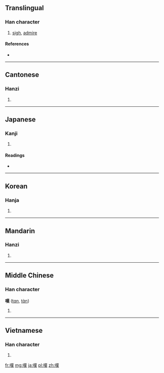 {{also|叹|歎}}
==Translingual==

===Han character===
{{Han char|rn=30|rad=口|as=11|sn=14|four=6403<sub>4</sub>|canj=口廿中人 (RTLO)}}

# [[sigh]], [[admire]]

====References====
* {{Han ref|kx=0205.010|dkj=04138|dj=0427.210|hdz=10673.080|uh=5606|ud=22022|bh=B9C4|bd=47556}}

----

==Cantonese==

===Hanzi===
{{yue-hanzi|jyut=|y=taan3|sim=叹}}

# {{defn|lang=yue|sort=口11}}

----

==Japanese==

===Kanji===
{{ja-kanji|grade=c|rs=口11}}

# {{defn|lang=ja|sort=口11}}

====Readings====
* {{ja-readings|on=[[たん]] (tan)|kun=[[なげく]] (nageku), [[なげき]] (nageki)}}

----

==Korean==

===Hanja===
{{ko-hanja|hangeul=탄|rv=tan|mr=t'an}}

# {{defn|lang=ko|sort=口11}}

----

==Mandarin==

===Hanzi===
{{cmn-hanzi|sim=叹|pin=[[tàn]] ([[tan4]])|wg=t'an<sup>4</sup>}}

# {{defn|lang=cmn|sort=口11}}

----

==Middle Chinese==

===Han character===
'''嘆''' ([[tɑn]], [[tɑ̀n]])<!--note: the vowel ɑ is an IPA symbol, and is different from the vowel a-->

# {{defn|Middle Chinese|sort=口11}}

----

==Vietnamese==

===Han character===
{{vi-hantu|[[thán]], [[han]], [[thăn]], [[than]], [[hen]], [[thơn]]|rs=口11}}

# {{defn|lang=vi|sort=口11}}

[[fr:嘆]]
[[mg:嘆]]
[[ja:嘆]]
[[pl:嘆]]
[[zh:嘆]]